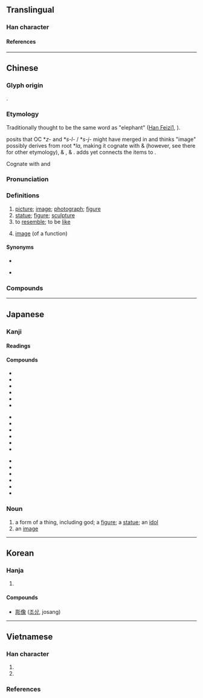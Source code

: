 {{also|象}}
{{character info}}
{{character info|0x2F80B}}
==Translingual==
{{stroke order|strokes=13}}

===Han character===
{{Han char|rn=9|rad=人|as=11|asj=12|sn=13|snj=14|four=27232|canj=ONAO|ids=⿰亻象}}

====References====
{{Han ref|kx=0116.080|dkj=01084|dj=0247.200|hdz=10213.030|uh=50CF}}
{{Han ref|uh=2F80B}}

----

==Chinese==
{{zh-forms|ss=𰁼|alt=}}

===Glyph origin===
{{Han etym}}
{{Han compound|亻|象|t1=man|t2=elephant; image|ls=psc|c1=s|c2=p}}.

===Etymology===
Traditionally thought to be the same word as {{och-l|象|tr=*s-jaŋʔ ~ ziɑŋ}} "elephant" ([[w:Han Feizi|Han Feizi]][https://ctext.org/hanfeizi/jie-lao#n2005], {{zh-ref|Karlgren, 1957}}). 

{{zh-ref|Schuessler (2007)}} posits that OC *''z-'' and *''s-l-'' / *''s-j-'' might have merged in {{w|Zuo Zhuan}} and thinks {{och-l|像|tr=*s-jaŋʔ}} "image" possibly derives from {{der|zh|sit}} root *''la'', making it cognate with {{cog|bo|tr=lad-mo|t=imitation, to imitate, mimic}} & {{m|bo|ལྷ||gods, image of a deity}} (however, see there for other etymology), {{cog|lep|tr=klan|t=similar}} & {{m|lep|tr=klan-lă|t=imitation}}, {{cog|kac|tr=sum³¹-la³³|t=picture, image}} & {{m|kac|tr=num³¹-la³³|t=ghost}}. {{zh-ref|Geilich (1994)}} adds {{cog|bo|tr=ldem|t=statue, idol}} yet connects the {{w|Tibeto-Burman languages|Tibeto-Burman}} items to {{och-l|似|tr=*s-lə ~ s-jə}}.

Cognate with {{zh-l|佯|to feign}} and {{zh-l|樣|appearance}}

===Pronunciation===
{{zh-pron
|m=xiàng
|m-s=xiang4/qiang4
|c=zoeng6
|c-t=diang5
|g=qiong5
|h=pfs=chhiong/siong;gd=qiong4
|j=xion3
|mb=siōng
|md=chiông
|mn=xm,tp,kh,lk,sx,yl,km,mg,hc,tc:chhiūⁿ/qz,jj:chhiǔⁿ/zz,tn:chhiōⁿ/xm,tw:siōng/qz,jj:siǒng/zz,twvk:siāng
|mn_note=chhiūⁿ/chhiǔⁿ/chhiōⁿ - vernacular; siōng/siǒng/siāng - literary
|mn-t=siang6/ciên6/cion6/siên3/sion3
|mn-t_note=siang6 - literary; ciên6/cion6/siên3/sion3 - vernacular (ciên6/siên3 - Chaozhou)
|w=3xxian
|x=sian4/sian5/cian5
|mc=y
|oc=y
|cat=n,v
}}

===Definitions===
{{zh-hanzi}}

# [[picture]]; [[image]]; [[photograph]]; [[figure]]
# [[statue]]; [[figure]]; [[sculpture]]
# to [[resemble]]; to be [[like]]
# {{lb|zh|math}} [[image]] (of a function)

====Synonyms====
* {{s|photograph}}
{{zh-dial|照片}}
* {{sense|to be like}}
{{zh-syn-saurus|好像}}
{{zh-dial}}

===Compounds===
{{zh-der|像樣|像片|像片簿|像章|像素|像話|像銀|佛像|倒像|倒立像|假人像|偶像|動態影像|半身像|可想像|哪像|圖像|坐像|塑像|好像|富於想像|形像|影像|想像|成像|捉取圖像|攝像|改變形像|映像|標準像|毛塑像|活像|照像|獅身人面像|畫像|異像|相像|石像|磁共振成像|神像|立像|美國偶像|聖像|肖像|自由女神像|自由神像|自畫像|虛像|衛星圖像|裸像|遺像|銅像|錄像|鏡像|雕像|音像|頭像|顯像|像模像樣|後像|不像人樣|像生|像胎|像態|不像|像意|兒女像|不像意|不像樣|尊像|像心|像貌|像贊|想像力|四不像|像生兒|動畫影像|影像合成|亮像|影像處理|不像話|實像|人像|少像|像生花|像是|外像|印像紙|正後像|石膏像|畫像石|法像|畫像磚|生像|物像|水月鏡像|攝像機|數位影像|數位照像|正像|映像管|聖母像|繪像|解像力|難以想像|負後像|顯像液|龍門造像|金像獎|錄像機|鐵像|音像製品|顯像管|電視影像|造像記|繡像|造像|錄像片|錄像帶|負像|胸像|遙測影像|耍像兒|蠟像館|蠟像|立體影像|芻像|群像|原像}}

{{zh-cat|Beginning}}

----

==Japanese==

===Kanji===
{{ja-kanji|grade=5|rs=人12}}

====Readings====
{{ja-readings
|goon=ぞう<ざう
|kanon=しょう<しやう
|kun=かたち-, かたど-る
}}

====Compounds====
{{top3}}
* {{ja-r|映像|えいぞう}}
* {{ja-r|画像|がぞう}}
* {{ja-r|解像度|かいぞうど}}
* {{ja-r|鏡像|きょうぞう}}
* {{ja-r|偶像|ぐうぞう}}
* {{ja-r|現像|げんぞう}}
{{mid3}}
* {{ja-r|原像|げんぞう}}
* {{ja-r|写像|しゃぞう}}
* {{ja-r|肖像|しょうぞう}}
* {{ja-r|心像|しんぞう}}
* {{ja-r|神像|しんぞう}}
* {{ja-r|聖像|せいぞう}}
{{mid3}}
* {{ja-r|塑像|そぞう}}
* {{ja-r|対像|たいぞう}}
* {{ja-r|彫像|ちょうぞう}}
* {{ja-r|銅像|どうぞう}}
* {{ja-r|仏像|ぶつぞう}}
* {{ja-r|木像|もくぞう}}
{{bottom}}

===Noun===
{{ja-noun|ぞう|hhira=ざう}}

# a form of a thing, including god; a [[figure]]; a [[statue]]; an [[idol]]
# an [[image]]

----

==Korean==

===Hanja===
{{ko-hanja|형상|상}}

# {{rfdef|ko|sort=人12}}

====Compounds====
* [[彫像]] ([[조상]], josang)

----

==Vietnamese==
{{vi-hantutab}}

===Han character===
{{vi-readings|rs=人12
|hanviet=[[tượng]]-tdcntd, [[tương]]-tdcntd
|phienthiet=
|nom=[[tượng]]-tdcntd
}}

# {{han tu form of|tương|to [[resemble]]; to be [[like]]}}
# {{han tu form of|tượng|a [[figure]]; a [[statue]]; an [[idol]]; an [[image]]}}

===References===
<references/>